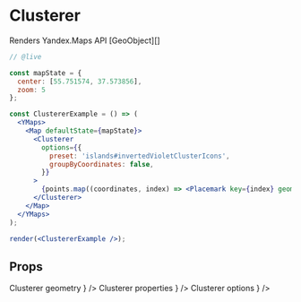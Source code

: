 


# Clusterer

Renders Yandex.Maps API [GeoObject][]

```jsx
// @live

const mapState = {
  center: [55.751574, 37.573856],
  zoom: 5
};

const ClustererExample = () => (
  <YMaps>
    <Map defaultState={mapState}>
      <Clusterer
        options={{
          preset: 'islands#invertedVioletClusterIcons',
          groupByCoordinates: false,
        }}
      >
        {points.map((coordinates, index) => <Placemark key={index} geometry={coordinates} />)}
      </Clusterer>
    </Map>
  </YMaps>
);

render(<ClustererExample />);
```

## Props

<Props>
  <PropItem
    name="defaultGeometry"
    secondaryName="geometry"
    type="Object"
    description={
      <Link
        href="https://tech.yandex.com/maps/doc/jsapi/2.1/ref/reference/Clusterer-docpage/#Clusterer__param-feature.geometry"
      >
        Clusterer geometry
      </Link>
    }
  />
  <PropItem
    name="defaultProperties"
    secondaryName="properties"
    type="Object"
    description={
      <Link
        href="https://tech.yandex.com/maps/doc/jsapi/2.1/ref/reference/Clusterer-docpage/#Clusterer__param-feature.properties"
      >
        Clusterer properties
      </Link>
    }
  />
  <PropItem
    name="defaultOptions"
    secondaryName="options"
    type="Object"
    description={
      <Link
        href="https://tech.yandex.com/maps/doc/jsapi/2.1/ref/reference/Clusterer-docpage/#Clusterer__param-options"
      >
        Clusterer options
      </Link>
    }
  />
  <CommonProps componentName="Clusterer" />
</Props>

<Events 
  componentName="Clusterer"
  url="https://tech.yandex.com/maps/doc/jsapi/2.1/ref/reference/Clusterer-docpage/#Clusterer__events-summary"
/>

[Clusterer]: https://tech.yandex.com/maps/doc/jsapi/2.1/ref/reference/Clusterer-docpage/
